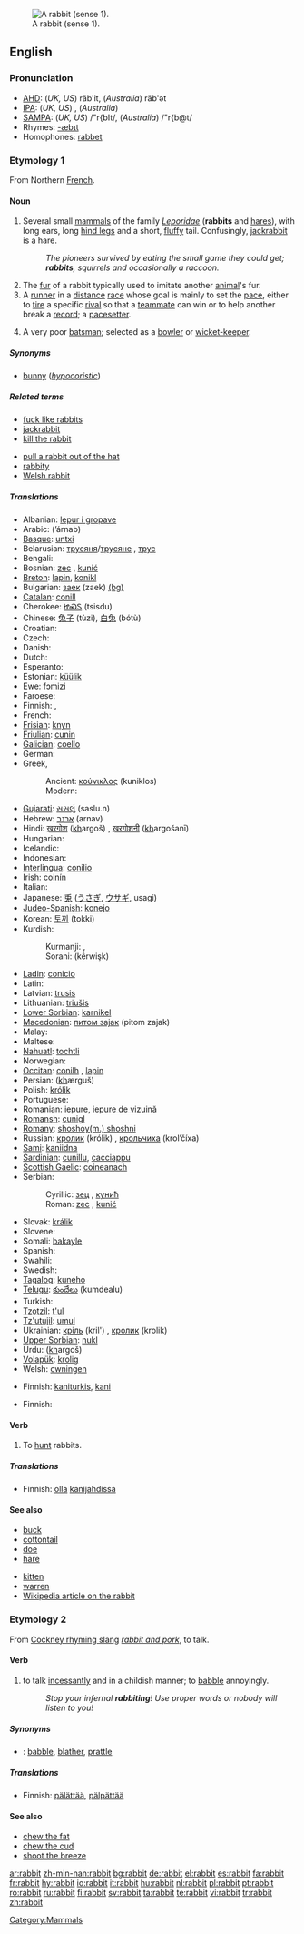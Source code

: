 [[Image:Sylvilagus floridanus 14136.JPG|thumb|A rabbit (sense 1).]]
==English==
{{wikipedia}}
{{wikipedia|Leporidae}}

===Pronunciation===
*[[w:AHD|AHD]]: (''UK, US'') răb'it, (''Australia'') răb'ət
*[[w:IPA|IPA]]: (''UK, US'') {{IPAchar|/ˈræbɪt/}}, (''Australia'') {{IPAchar|/ˈræbət/}}
*[[w:SAMPA|SAMPA]]: (''UK, US'') /"r{bIt/, (''Australia'') /"r{b@t/
*Rhymes: [[Rhymes:English:-æbɪt|-æbɪt]]
*Homophones: [[rabbet]]

===Etymology 1===
From Northern [[French]].

====Noun====
{{en-noun}}

# Several small [[mammal]]s of the family ''[[Leporidae]]'' ('''rabbits''' and [[hare]]s), with long ears, long [[hind leg]]s and a short, [[fluffy]] tail. Confusingly, [[jackrabbit]] is a hare.
#:''The pioneers survived by eating the small game they could get; '''rabbits''', squirrels and occasionally a raccoon.''
# The [[fur]] of a rabbit typically used to imitate another [[animal]]'s fur.
# A [[runner]] in a [[distance]] [[race]] whose goal is mainly to set the [[pace]], either to [[tire]] a specific [[rival]] so that a [[teammate]] can win or to help another break a [[record]]; a [[pacesetter]].
# {{cricket}} A very poor [[batsman]]; selected as a [[bowler]] or [[wicket-keeper]].

=====Synonyms=====
*[[bunny]] (''[[hypocoristic]]'')

=====Related terms=====
{{top2}}
*[[fuck like rabbits]]
*[[jackrabbit]]
*[[kill the rabbit]]
{{mid2}}
*[[pull a rabbit out of the hat]]
*[[rabbity]]
*[[Welsh rabbit]]
{{bottom}}

=====Translations=====
{{trans-top|mammal}}
* Albanian: [[lepur i gropave]]
* Arabic: {{ARchar|[[ارنب|أرْنَب]]}} (’árnab) {{m}}
* [[Basque]]: [[untxi]]
* Belarusian: [[трусяня]]/[[трусяне]] {{f}}, [[трус]] {{m}}
* Bengali: {{BNchar|[[খরেগাশ]]}}
* Bosnian: [[zec#Bosnian|zec]] {{m}}, [[kunić#Bosnian|kunić]] {{m}}
* [[Breton]]: [[lapin]], [[konikl]]
* Bulgarian: [[заек]] (zaek) [[:bg:заек|(bg)]] {{m}}
* [[Catalan]]: [[conill]]
* Cherokee: [[ᏥᏍᏚ]] (tsisdu)
* Chinese: [[兔子]] (tùzi), [[白兔]] (bótù)
* Croatian: {{t-|hr|kunić|m}}
* Czech: {{t-|cs|králík}}
* Danish: {{t+|da|kanin|c}}
* Dutch: {{t+|nl|konijn|n}}
* Esperanto: {{t-|eo|kuniklo|xs=Esperanto}}
* Estonian: [[küülik]]
* [[Ewe]]: [[fɔmizi]]
* Faroese: {{t-|fo|kanin|xs=Faroese}}
* Finnish: {{t+|fi|kaniini}}, {{t+|fi|kani}}
* French: {{t+|fr|lapin|m}}
* [[Frisian]]: [[knyn]]
* [[Friulian]]: [[cunin]]
* [[Galician]]: [[coello]]
* German: {{t+|de|Kaninchen|n}}
* Greek,
*:Ancient: [[κούνικλος]] (kuniklos) {{m}}
*:Modern: {{t+|el|κουνέλι|n|tr=kounéli|sc=Grek}}
* [[Gujarati]]: [[સસલું]] (saslu.n)
* Hebrew: [[ארנב]] (arnav) {{m}}
* Hindi: [[ख़रगोश]] (<u>kh</u>argoš) {{m}}, [[ख़रगोशनी]] (<u>kh</u>argošanī) {{f}}
* Hungarian: {{t+|hu|nyúl}}
* Icelandic: {{t+|is|kanína}}
* Indonesian: {{t+|id|kelinci|xs=Indonesian}}
* [[Interlingua]]: [[conilio]]
* Irish: [[coinín]]
* Italian: {{t+|it|coniglio|m}}
* Japanese: [[兎]] ([[うさぎ]], [[ウサギ]], usagi)
* [[Judeo-Spanish]]: [[konejo]]
* Korean: [[토끼]] (tokki)
* Kurdish:
*: Kurmanji: {{t|ku|kêroşk}}, {{t|ku|xirrnîfk}}
*: Sorani: {{KUchar|[[که‌روێشک]]}} (kêrwişk)
{{trans-mid}}
* [[Ladin]]: [[conicio]]
* Latin: {{t-|la|cuniculus|m}}
* Latvian: [[trusis]]
* Lithuanian: [[triušis]]
* [[Lower Sorbian]]: [[karnikel]]
* [[Macedonian]]: [[питом заjак]] (pitom zajak) {{m}}
* Malay: {{t+|ms|arnab|xs=Malay}}
* Maltese: {{t-|mt|fenek|m|xs=Maltese}}
* [[Nahuatl]]: [[tochtli]]
* Norwegian: {{t+|no|kanin|m}}
* [[Occitan]]: [[conilh]] {{m}}, [[lapin]] {{m}}
* Persian: {{FAchar|[[خرگوش#Persian|خرگوش]]}} (<u>kh</u>ærguš)
* Polish: [[królik]] {{m}}
* Portuguese: {{t+|pt|coelho|m}}
* Romanian: [[iepure]], [[iepure de vizuină]]
* [[Romansh]]: [[cunigl]]
* [[Romany]]: [[shoshoy(m.) shoshni]] {{f}}
* Russian: [[кролик]] (królik) {{m}}, [[крольчиха]] (krol’číxa) {{f}}
* [[Sami]]: [[kaniidna]]
* [[Sardinian]]: [[cunillu]], [[cacciappu]]
* [[Scottish Gaelic]]: [[coineanach]] {{m}}
* Serbian:
*: Cyrillic: [[зец#Serbian|зец]] {{m}}, [[кунић#Serbian|кунић]] {{m}}
*: Roman: [[zec#Serbian|zec]] {{m}}, [[kunić#Serbian|kunić]] {{m}}
* Slovak: [[králik]] {{m}}
* Slovene: {{t+|sl|kunec|m}}
* Somali: [[bakayle]]
* Spanish: {{t+|es|conejo|m}}
* Swahili: {{t-|sw|sungura|xs=Swahili}}
* Swedish: {{t+|sv|kanin|c}}
* [[Tagalog]]: [[kuneho]]
* [[Telugu]]: [[కుందేలు]] (kumdealu)
* Turkish: {{t+|tr|tavşan}}
* [[Tzotzil]]: [[t'ul]]
* [[Tz'utujil]]: [[umul]]
* Ukrainian: [[кріль]] (kril') {{m}}, [[кролик]] (krolik) {{m}}
* [[Upper Sorbian]]: [[nukl]]
* Urdu: {{URchar|[[خرگوش#Urdu|خرگوش]]}} (<u>kh</u>argoš) {{m}}
* [[Volapük]]: [[krolig]]
* Welsh: [[cwningen]]
{{trans-bottom}}

{{trans-top|fur}}
* Finnish: [[kaniturkis]], [[kani]]
{{trans-bottom}}

{{trans-top|pacesetter}}
* Finnish: {{t+|fi|jänis}}
{{trans-bottom}}

{{trans-top|poor batsman}}
{{trans-bottom}}

====Verb====
{{en-verb|rabbits|rabbitting|rabbitted}}

# {{intransitive}} To [[hunt]] rabbits.

=====Translations=====
{{trans-top|to hunt rabbits}}
* Finnish: [[olla]] [[kanijahti|kanijahdissa]]
{{trans-bottom}}

====See also====
{{top2}}
*[[buck]]
*[[cottontail]]
*[[doe]]
*[[hare]]
{{mid2}}
*[[kitten]]
*[[warren]]
*[[w:rabbit|Wikipedia article on the rabbit]]
{{bottom}}

===Etymology 2===
From [[Cockney rhyming slang]] ''[[rabbit and pork]]'', to talk.

====Verb====
{{en-verb|rabbits|rabbitting|rabbitted}}

# {{context|UK|intransitive}} to talk [[incessantly]] and in a childish manner; to [[babble]] annoyingly.
#: ''Stop your infernal '''rabbiting'''! Use proper words or nobody will listen to you!''

=====Synonyms=====
*{{italbrac|to talk incessantly and childishly}}: [[babble]], [[blather]], [[prattle]]

=====Translations=====
{{trans-top|to talk incessantly and childishly}}
* Finnish: [[pälättää]], [[pälpättää]]
{{trans-bottom}}

====See also====
* [[chew the fat]]
* [[chew the cud]] {{UK}}
* [[shoot the breeze]] {{US}}

[[Category:Mammals]]

[[ar:rabbit]]
[[zh-min-nan:rabbit]]
[[bg:rabbit]]
[[de:rabbit]]
[[el:rabbit]]
[[es:rabbit]]
[[fa:rabbit]]
[[fr:rabbit]]
[[hy:rabbit]]
[[io:rabbit]]
[[it:rabbit]]
[[hu:rabbit]]
[[nl:rabbit]]
[[pl:rabbit]]
[[pt:rabbit]]
[[ro:rabbit]]
[[ru:rabbit]]
[[fi:rabbit]]
[[sv:rabbit]]
[[ta:rabbit]]
[[te:rabbit]]
[[vi:rabbit]]
[[tr:rabbit]]
[[zh:rabbit]]